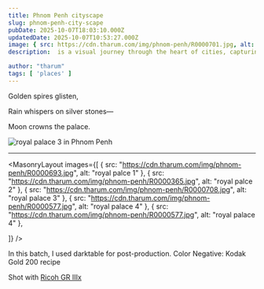 ```yaml
---
title: Phnom Penh cityscape
slug: phnom-penh-city-scape
pubDate: 2025-10-07T18:03:10.000Z
updatedDate: 2025-10-07T10:53:27.000Z
image: { src: https://cdn.tharum.com/img/phnom-penh/R0000701.jpg, alt: Old City 5, positionx: 75%, positiony: 0% }
description:  is a visual journey through the heart of cities, capturing the everyday rhythm, resilience, and raw beauty found on its bustling streets.

author: "tharum"
tags: [ 'places' ]
---
```


Golden spires glisten,

Rain whispers on silver stones—

Moon crowns the palace.


![royal palace 3 in Phnom Penh](https://cdn.tharum.com/img/phnom-penh/R0000710.jpg "royal palace")


---

<MasonryLayout images={[
    { src: "https://cdn.tharum.com/img/phnom-penh/R0000693.jpg", alt: "royal palce 1" },
    { src: "https://cdn.tharum.com/img/phnom-penh/R0000365.jpg", alt: "royal palce 2" },
    { src: "https://cdn.tharum.com/img/phnom-penh/R0000708.jpg", alt: "royal palace 3" },
    { src: "https://cdn.tharum.com/img/phnom-penh/R0000577.jpg", alt: "royal palace 4" },
    { src: "https://cdn.tharum.com/img/phnom-penh/R0000577.jpg", alt: "royal palace 4" },

]} />



In this batch, I used darktable for post-production.
Color Negative: Kodak Gold 200 recipe

Shot with [Ricoh GR IIIx](https://tharum.com/blog/ricoh-griiix-review/)
